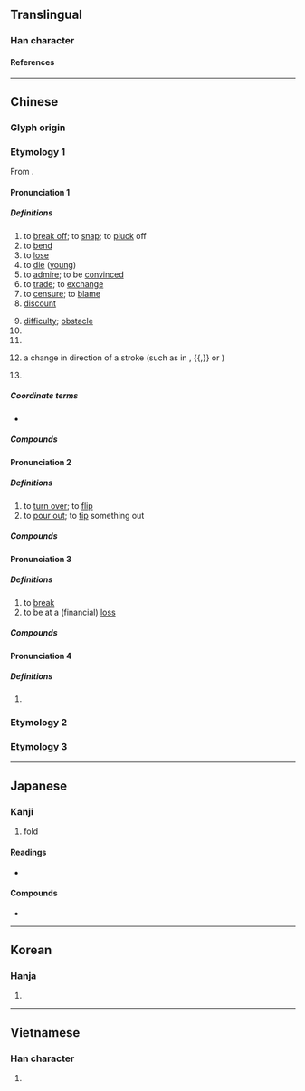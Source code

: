 {{also|摺}}
{{character info/new}}
==Translingual==

===Han character===
{{Han char|rn=64|rad=手|as=04|sn=7|four=52021|canj=QHML|ids=⿰扌斤}}

====References====
{{Han ref|kx=0422.040|dkj=11890|dj=0770.010|hdz=31838.070|uh=6298}}

----

==Chinese==

===Glyph origin===
{{Han etyl}}

===Etymology 1===
{{zh-forms}}
From {{inh|zh|sit-pro|*tsjat||to cut off; to sever; to break}}.

====Pronunciation 1====
{{zh-pron
|m=zhé
|ma=y
|c=zit3
|h=pfs=chak
|md=
|mn=chi̍h/chek/chiat
|mn_note=chi̍h, chek - vernacular; chiat - literary
|w=
|mc=2
|oc=3,2
|cat=v,n,cls,pn
}}

=====Definitions=====
{{zh-hanzi}}

# to [[break off]]; to [[snap]]; to [[pluck]] off
# to [[bend]]
# to [[lose]]
# to [[die]] ([[young]])
# to [[admire]]; to be [[convince]]d
# to [[trade]]; to [[exchange]]
# to [[censure]]; to [[blame]]
# [[discount]]
#: {{zh-x|打 九 折|ten percent off (or discount to ninety percent of the original price)}}
# [[difficulty]]; [[obstacle]]
# {{zh-classifier|folds}}
# {{zh-classifier|theatrical scenes}}
# {{lb|zh|Chinese calligraphy}} a change in direction of a stroke (such as in {{m|mul|㇕}}, {{m|mul|㇉}}{{,}} or {{m|mul|㇜}})
# {{surname|lang=zh}}

=====Coordinate terms=====
* {{list:basic character strokes/zh}}

=====Compounds=====
{{zh-der|心折首肯|九折臂|一折一磨|屈折語|一波三折|乾折|反掌折枝|對折|五折|厭難折衝|將功折罪|一折|心折|張堪折轅|弓折矢盡|一折八扣|五斗折腰|弓折箭盡|屈折|夭折|廷爭面折|宛轉周折|剉折|七折八扣|大氣折射|寧折不彎|將功折過|不折不扣|三折肱|周折|合折|半折|千迴百折|准折|大費周折|波折|折疊|折子|折衝禦侮|折損|折桂攀蟾|採生折割|折耗|折頭|折衝樽俎|折剉|折合|敗兵折將|折舊|折光|撧折|折肱|折衝厭難|摧折|折節|折射線|折扇|折桂|折磨|打折|折節下交|摧枯折腐|扭頭折頸|挫折|折子戲|折斷|折算|折身|折證|折箭|折椅|折簡|片言折獄|損折|折回|拌折|打折扣|折鼎覆餗|折節待士|撓折|折箭為誓|摧眉折腰|折辯|折抵|折扣|折倒|月墜花折|曲曲折折|投梭折齒|折獄|損軍折將|早名必折|折挫|摧蘭折玉|折戟沉沙|敗軍折將|折殺|折節禮士|折衷家庭|折屐|百折不撓|折節下士|折罰|折價|掂折|折腰步|折服|折辨|掊斗折衡|折腰五斗|折賣|攀折|磨折|破折號|短折|損將折兵|折兌|揭折|攀花折柳|折衷|盤旋曲折|百折不挫|百折不回|折臂三公|折中|歷經波折|白搽白折|拈折|折壽|折節向學|折腰升斗|折返|瓶墜簪折|朱雲折檻|折柳攀花|折變|損兵折將|折半|折線|折檯|磬折|折錢|折傷|折辱|月中折桂|折色|曲折|折壁腳|末大必折|折衝|攀蟾折桂|折腰|折紙|折實|折券|折兵|木強則折|曲折離奇|折足覆餗|折柳|折福|折帳|折射角|棄弓折箭|東折西繞|折受|折長補短|折翼|曲折縈紆|折枝|折當|棟折榱崩|折對|折射|折柬|簪筆磬折|迂迴曲折|臨江折軸|蘭摧玉折|辨折|轉折點|過折了|轉折親|缾沉簪折|鼎折足|蟾宮折桂|逆折|群輕折軸|鴛鴦折頸|轉折|雁行折翼|骨折|面折廷爭|面折|離奇曲折|陵折|霸陵折柳|迴環轉折|遠打週折|謝安折屐|衝波逆折|虧折|蘭摧蕙折}}

====Pronunciation 2====
{{zh-pron
|m=zhē
|c=zit3
|cat=v
}}

=====Definitions=====
{{zh-hanzi}}

# to [[turn over]]; to [[flip]]
# to [[pour out]]; to [[tip]] something out

=====Compounds=====
{{zh-der|折籮|折莫|折碗|折騰}}

====Pronunciation 3====
{{zh-pron
|m=shé
|c=sit6
|mc=3
|oc=2,3
|cat=v
}}

=====Definitions=====
{{zh-hanzi}}

# to [[break]]
# to be at a (financial) [[loss]]

=====Compounds=====
{{zh-der|東量西折|掂梢折本|折本|折秤|消折}}

====Pronunciation 4====
{{zh-pron
|m=tí
|mc=1
|oc=n,1
|cat=v
}}
{{attn|zh|B-S has dì, not sure what that is}}

=====Definitions=====
{{zh-hanzi}}

# {{zh-only|折折}}

===Etymology 2===
{{zh-see|摺}}

===Etymology 3===
{{zh-see|翼|v}}

----

==Japanese==

===Kanji===
{{ja-kanji|grade=4|rs=手04}}

# fold

====Readings====
* {{ja-readings|goon=せち|kanon=せつ|kun=お-る<を-る, お-れる<を-れる, くじ-く}}

====Compounds====
* {{ja-r|折紙|おりがみ}}

----

==Korean==

===Hanja===
{{ko-hanja|hangeul=[[절]], [[제]]|eumhun=|rv=jeol, je|mr=chŏl, che|y=cel, cey}}

# {{defn|lang=ko|sort=手04}}

----

==Vietnamese==

===Han character===
{{vi-hantu|[[chiết]], [[chẹt]], [[chết]], [[chệch]], [[chịt]], [[giết]], [[nhét]], [[nhít]], [[siết]], [[xít]], [[xiết]], [[chét]], [[chít]], [[díp]], [[gãy]], [[gẩy]], [[giẹp]], [[giỡn]], [[trét]], [[triếp]]|rs=手04}}

# {{defn|lang=vi|sort=手04}}